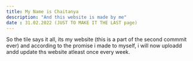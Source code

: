 ```yaml
---
title: My Name is Chaitanya
description: "And this website is made by me"
date : 31.02.2022 (JUST TO MAKE IT THE LAST page)
---
```


So the  tile  says  it all, its my website (this is a part of the second commmit  ever)
 and according to the promise i made to myself, i will now uploadd andd update ths website atleast once every week. 